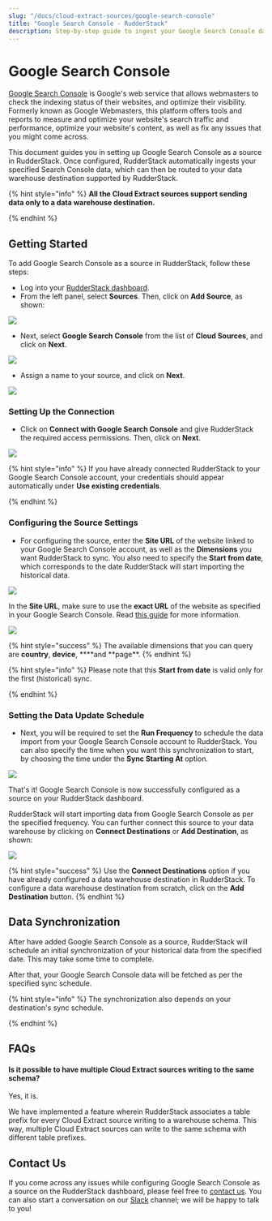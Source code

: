 ```yaml
---
slug: "/docs/cloud-extract-sources/google-search-console"
title: "Google Search Console - RudderStack"
description: Step-by-step guide to ingest your Google Search Console data into RudderStack.
---
```


# Google Search Console

[Google Search Console](https://search.google.com/search-console/about) is Google's web service that allows webmasters to check the indexing status of their websites, and optimize their visibility. Formerly known as Google Webmasters, this platform offers tools and reports to measure and optimize your website's search traffic and performance, optimize your website's content, as well as fix any issues that you might come across.

This document guides you in setting up Google Search Console as a source in RudderStack. Once configured, RudderStack automatically ingests your specified Search Console data, which can then be routed to your data warehouse destination supported by RudderStack.

{% hint style="info" %}
**All the Cloud Extract sources support sending data only to a data warehouse destination.**

{% endhint %}

## Getting Started

To add Google Search Console as a source in RudderStack, follow these steps:

- Log into your [RudderStack dashboard](https://app.rudderlabs.com/signup?type=freetrial).
- From the left panel, select **Sources**. Then, click on **Add Source**, as shown:

![](../.gitbook/assets/1%20%284%29%20%283%29%20%283%29%20%283%29%20%283%29%20%283%29%20%283%29%20%283%29%20%283%29%20%283%29%20%283%29%20%283%29%20%283%29%20%283%29%20%283%29%20%283%29%20%282%29.png)

- Next, select **Google Search Console** from the list of **Cloud Sources**, and click on **Next**.

![](../.gitbook/assets/screen-shot-2020-12-18-at-10.43.57-am.png)

- Assign a name to your source, and click on **Next**.

![](../.gitbook/assets/screen-shot-2020-12-18-at-10.44.25-am.png)

### Setting Up the Connection

- Click on **Connect with Google Search Console** and give RudderStack the required access permissions. Then, click on **Next**.

![](../.gitbook/assets/screen-shot-2020-12-18-at-10.44.41-am.png)

{% hint style="info" %}
If you have already connected RudderStack to your Google Search Console account, your credentials should appear automatically under **Use existing credentials**.

{% endhint %}

### Configuring the Source Settings

- For configuring the source, enter the **Site URL** of the website linked to your Google Search Console account, as well as the **Dimensions** you want RudderStack to sync. You also need to specify the **Start from date**, which corresponds to the date RudderStack will start importing the historical data.

![](../.gitbook/assets/screen-shot-2020-12-18-at-10.59.43-am.png)

In the **Site URL**, make sure to use the **exact URL** of the website as specified in your Google Search Console. Read [this guide](https://support.google.com/webmasters/answer/34592?hl=en) for more information.

![](../.gitbook/assets/image%20%2813%29%20%281%29.png)

{% hint style="success" %}
The available dimensions that you can query are **country**, **device**, \***\*and **page\*\*.
{% endhint %}

{% hint style="info" %}
Please note that this **Start from date** is valid only for the first \(historical\) sync.

{% endhint %}

### Setting the Data Update Schedule

- Next, you will be required to set the **Run Frequency** to schedule the data import from your Google Search Console account to RudderStack. You can also specify the time when you want this synchronization to start, by choosing the time under the **Sync Starting At** option.

![](../.gitbook/assets/screen-shot-2020-12-18-at-11.00.31-am.png)

That's it! Google Search Console is now successfully configured as a source on your RudderStack dashboard.

RudderStack will start importing data from Google Search Console as per the specified frequency. You can further connect this source to your data warehouse by clicking on **Connect Destinations** or **Add Destination**, as shown:

![](../.gitbook/assets/screen-shot-2020-12-18-at-11.01.14-am%20%281%29.png)

{% hint style="success" %}
Use the **Connect Destinations** option if you have already configured a data
warehouse destination in RudderStack. To configure a data warehouse
destination from scratch, click on the **Add Destination** button.
{% endhint %}

## Data Synchronization

After have added Google Search Console as a source, RudderStack will schedule an initial synchronization of your historical data from the specified date. This may take some time to complete.

After that, your Google Search Console data will be fetched as per the specified sync schedule.

{% hint style="info" %}
The synchronization also depends on your destination's sync schedule.

{% endhint %}

## FAQs

#### Is it possible to have multiple Cloud Extract sources writing to the same schema?

Yes, it is.

We have implemented a feature wherein RudderStack associates a table prefix for every Cloud Extract source writing to a warehouse schema. This way, multiple Cloud Extract sources can write to the same schema with different table prefixes.

## Contact Us

If you come across any issues while configuring Google Search Console as a source on the RudderStack dashboard, please feel free to [contact us](mailto:%20docs@rudderstack.com). You can also start a conversation on our [Slack](https://resources.rudderstack.com/join-rudderstack-slack) channel; we will be happy to talk to you!

